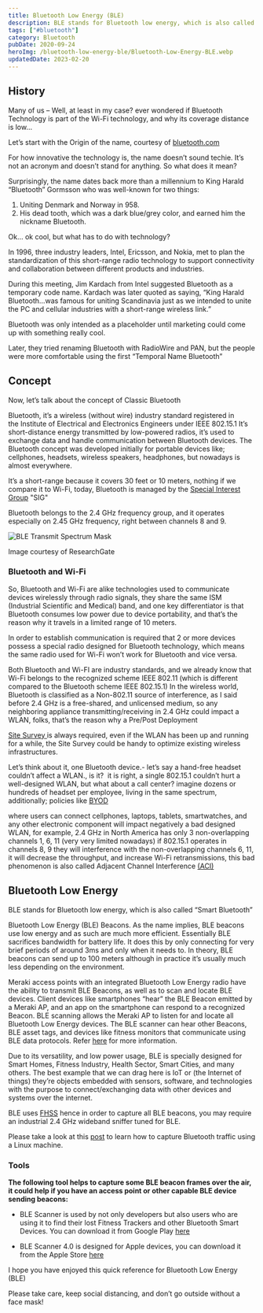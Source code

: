 ```yaml
---
title: Bluetooth Low Energy (BLE)
description: BLE stands for Bluetooth low energy, which is also called “Smart Bluetooth”
tags: ["#bluetooth"]
category: Bluetooth
pubDate: 2020-09-24
heroImg: /bluetooth-low-energy-ble/Bluetooth-Low-Energy-BLE.webp
updatedDate: 2023-02-20
---
```


## History

Many of us – Well, at least in my case? ever wondered if Bluetooth Technology is part of the Wi-Fi technology, and why its coverage distance is low…

Let’s start with the Origin of the name, courtesy of <a href="https://www.bluetooth.com/about-us/bluetooth-origin/" target="_blank">bluetooth.com</a>

For how innovative the technology is, the name doesn’t sound techie. It’s not an acronym and doesn’t stand for anything. So what does it mean?

Surprisingly, the name dates back more than a millennium to King Harald “Bluetooth” Gormsson who was well-known for two things:

1. Uniting Denmark and Norway in 958.
2. His dead tooth, which was a dark blue/grey color, and earned him the nickname Bluetooth.

Ok… ok cool, but what has to do with technology?

In 1996, three industry leaders, Intel, Ericsson, and Nokia, met to plan the standardization of this short-range radio technology to support connectivity and collaboration between different products and industries.

During this meeting, Jim Kardach from Intel suggested Bluetooth as a temporary code name. Kardach was later quoted as saying, “King Harald Bluetooth…was famous for uniting Scandinavia just as we intended to unite the PC and cellular industries with a short-range wireless link.”

Bluetooth was only intended as a placeholder until marketing could come up with something really cool.

Later, they tried renaming Bluetooth with RadioWire and PAN, but the people were more comfortable using the first “Temporal Name Bluetooth”

## Concept

Now, let’s talk about the concept of Classic Bluetooth

Bluetooth, it’s a wireless (without wire) industry standard registered in the Institute of Electrical and Electronics Engineers under IEEE 802.15.1 It’s short-distance energy transmitted by low-powered radios, it’s used to exchange data and handle communication between Bluetooth devices. The Bluetooth concept was developed initially for portable devices like; cellphones, headsets, wireless speakers, headphones, but nowadays is almost everywhere.

It’s a short-range because it covers 30 feet or 10 meters, nothing if we compare it to Wi-Fi, today, Bluetooth is managed by the <a href="https://en.wikipedia.org/wiki/Bluetooth_Special_Interest_Group" target="_blank">Special Interest Group</a> "SIG"

Bluetooth belongs to the 2.4 GHz frequency group, and it operates especially on 2.45 GHz frequency, right between channels 8 and 9.

![BLE Transmit Spectrum Mask](/bluetooth-low-energy-ble/image_01.png)

<figcaption>Image courtesy of ResearchGate</figcaption>

### Bluetooth and Wi-Fi

So, Bluetooth and Wi-Fi are alike technologies used to communicate devices wirelessly through radio signals, they share the same ISM (Industrial Scientific and Medical) band, and one key differentiator is that Bluetooth consumes low power due to device portability, and that’s the reason why it travels in a limited range of 10 meters.

In order to establish communication is required that 2 or more devices possess a special radio designed for Bluetooth technology, which means the same radio used for Wi-Fi won’t work for Bluetooth and vice versa.

Both Bluetooth and Wi-FI are industry standards, and we already know that Wi-Fi belongs to the recognized scheme IEEE 802.11 (which is different compared to the Bluetooth scheme IEEE 802.15.1) In the wireless world, Bluetooth is classified as a Non-802.11 source of interference, as I said before 2.4 GHz is a free-shared, and unlicensed medium, so any neighboring appliance transmitting/receiving in 2.4 GHz could impact a WLAN, folks, that’s the reason why a Pre/Post Deployment

<a href="https://www.cisco.com/c/en/us/support/docs/wireless/5500-series-wireless-controllers/116057-site-survey-guidelines-wlan-00.html"
  target="_blank">Site Survey </a> is always required, even if the WLAN has been up and running for a while, the Site Survey could be handy to optimize
existing wireless infrastructures.

Let’s think about it, one Bluetooth device.- let’s say a hand-free headset couldn’t affect a WLAN., is it?  it is right, a single 802.15.1 couldn’t hurt a well-designed WLAN, but what about a call center? imagine dozens or hundreds of headset per employee, living in the same spectrum, additionally; policies like <a href="https://www.forcepoint.com/cyber-edu bring-your-own-device-byod" target="_blank">BYOD</a>

where users can connect cellphones, laptops, tablets, smartwatches, and any other electronic component will impact negatively a bad designed WLAN, for example, 2.4 GHz in North America has only 3 non-overlapping channels 1, 6, 11 (very very limited nowadays) if 802.15.1 operates in channels 8, 9 they will interference with the non-overlapping channels 6, 11, it will decrease the throughput, and increase Wi-Fi retransmissions, this bad phenomenon is also called Adjacent Channel Interference <a href="https://www.metageek.com/training/resources/adjacent-channel-congestion.html" target="_blank">(ACI)</a>

## Bluetooth Low Energy

BLE stands for Bluetooth low energy, which is also called “Smart Bluetooth”

Bluetooth Low Energy (BLE) Beacons. As the name implies, BLE beacons use low energy and as such are much more efficient. Essentially BLE sacrifices bandwidth for battery life. It does this by only connecting for very brief periods of around 3ms and only when it needs to. In theory, BLE beacons can send up to 100 meters although in practice it’s usually much less depending on the environment.

Meraki access points with an integrated Bluetooth Low Energy radio have the ability to transmit BLE Beacons, as well as to scan and locate BLE devices. Client devices like smartphones “hear” the BLE Beacon emitted by a Meraki AP, and an app on the smartphone can respond to a recognized Beacon. BLE scanning allows the Meraki AP to listen for and locate all Bluetooth Low Energy devices. The BLE scanner can hear other Beacons, BLE asset tags, and devices like fitness monitors that communicate using BLE data protocols. Refer <a href="https://documentation.meraki.com/MR/Bluetooth/Bluetooth_Low_Energy_(BLE)" target="_blank">here</a>
for more information.

Due to its versatility, and low power usage, BLE is specially designed for Smart Homes, Fitness Industry, Health Sector, Smart Cities, and many others. The best example that we can drag here is IoT or (the Internet of things) they’re objects embedded with sensors, software, and technologies with the purpose to connect/exchanging data with other devices and systems over the internet.

BLE uses <a href="https://www.freewave.com/technology/frequency-hopping-spread-spectrum-technology/" target="_blank">FHSS</a> hence in order to capture all BLE beacons, you may require an industrial 2.4 GHz wideband sniffer tuned for BLE.

Please take a look at this <a href="./capturing-bluetooth" target="_blank">post</a> to learn how to capture Bluetooth traffic using a Linux machine.

### Tools

**The following tool helps to capture some BLE beacon frames over the air, it could help if you have an access point or other capable BLE device sending beacons:**

- BLE Scanner is used by not only developers but also users who are using it to find their lost Fitness Trackers and other Bluetooth Smart Devices. You can download it from Google Play <a href="https://play.google.com/store/apps/details?id=com.macdom.ble.blescanner&hl=en_US" target="_blank">here</a>

- BLE Scanner 4.0 is designed for Apple devices, you can download it from the Apple Store <a href="https://apps.apple.com/us/app/ble-scanner-4-0/id1221763603" target="_blank">here</a>

I hope you have enjoyed this quick reference for Bluetooth Low Energy (BLE)

Please take care, keep social distancing, and don’t go outside without a face mask!
